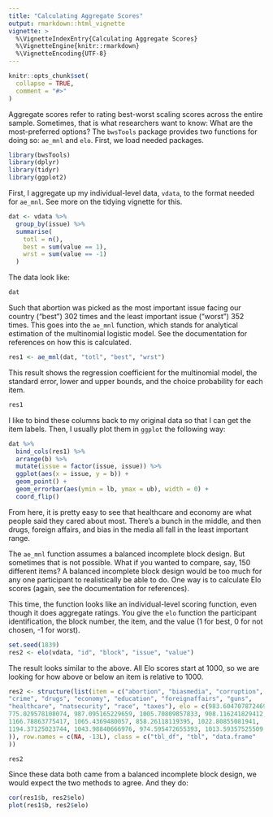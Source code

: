 ```yaml
---
title: "Calculating Aggregate Scores"
output: rmarkdown::html_vignette
vignette: >
  %\VignetteIndexEntry{Calculating Aggregate Scores}
  %\VignetteEngine{knitr::rmarkdown}
  %\VignetteEncoding{UTF-8}
---
```


```r
knitr::opts_chunk$set(
  collapse = TRUE,
  comment = "#>"
)
```

Aggregate scores refer to rating best-worst scaling scores across the entire sample. Sometimes, that is what researchers want to know: What are the most-preferred options? The `bwsTools` package provides two functions for doing so: `ae_mnl` and `elo`. First, we load needed packages.  

```r
library(bwsTools)
library(dplyr)
library(tidyr)
library(ggplot2)
```

First, I aggregate up my individual-level data, `vdata`, to the format needed for `ae_mnl`. See more on the tidying vignette for this.  

```r
dat <- vdata %>% 
  group_by(issue) %>% 
  summarise(
    totl = n(),
    best = sum(value == 1),
    wrst = sum(value == -1)
  )
```

The data look like:  

```r
dat
```

Such that abortion was picked as the most important issue facing our country ("best") 302 times and the least important issue ("worst") 352 times. This goes into the `ae_mnl` function, which stands for analytical estimation of the multinomial logistic model. See the documentation for references on how this is calculated.  

```r
res1 <- ae_mnl(dat, "totl", "best", "wrst")
```

This result shows the regression coefficient for the multinomial model, the standard error, lower and upper bounds, and the choice probability for each item.  

```r
res1
```

I like to bind these columns back to my original data so that I can get the item labels. Then, I usually plot them in `ggplot` the following way:  

```r
dat %>% 
  bind_cols(res1) %>% 
  arrange(b) %>% 
  mutate(issue = factor(issue, issue)) %>% 
  ggplot(aes(x = issue, y = b)) +
  geom_point() +
  geom_errorbar(aes(ymin = lb, ymax = ub), width = 0) +
  coord_flip()
```

From here, it is pretty easy to see that healthcare and economy are what people said they cared about most. There's a bunch in the middle, and then drugs, foreign affairs, and bias in the media all fall in the least important range.  

The `ae_mnl` function assumes a balanced incomplete block design. But sometimes that is not possible. What if you wanted to compare, say, 150 different items? A balanced incomplete block design would be too much for any one participant to realistically be able to do. One way is to calculate Elo scores (again, see the documentation for references).  

This time, the function looks like an individual-level scoring function, even though it does aggregate ratings. You give the `elo` function the participant identification, the block number, the item, and the value (1 for best, 0 for not chosen, -1 for worst).  

```r
set.seed(1839)
res2 <- elo(vdata, "id", "block", "issue", "value")
```

The result looks similar to the above. All Elo scores start at 1000, so we are looking for how above or below an item is relative to 1000.  

```r
res2 <- structure(list(item = c("abortion", "biasmedia", "corruption", 
"crime", "drugs", "economy", "education", "foreignaffairs", "guns", 
"healthcare", "natsecurity", "race", "taxes"), elo = c(983.604707872469, 
775.029578108074, 987.095165229659, 1005.70809857833, 908.116241829412, 
1166.78863775417, 1065.4369480057, 858.26118119395, 1022.80855081941, 
1194.37125023744, 1043.98840666976, 974.595472655393, 1013.59357525509
)), row.names = c(NA, -13L), class = c("tbl_df", "tbl", "data.frame"
))
```

```r
res2
```

Since these data both came from a balanced incomplete block design, we would expect the two methods to agree. And they do:  

```r
cor(res1$b, res2$elo)
plot(res1$b, res2$elo)
```

